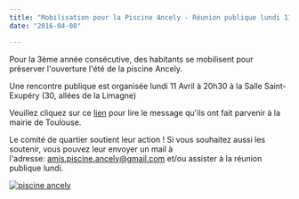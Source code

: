 ```yaml
---
title: "Mobilisation pour la Piscine Ancely - Réunion publique lundi 11 avril à 20h30"
date: "2016-04-08"

---
```


Pour la 3ème année consécutive, des habitants se mobilisent pour préserver l'ouverture l'été de la piscine Ancely.

Une rencontre publique est organisée lundi 11 Avril à 20h30 à la Salle Saint-Exupéry (30, allées de la Limagne)

Veuillez cliquez sur ce [lien](http://fontaines-garonne.fr/wp-content/uploads/2016/04/fly-piscine-ancely.pdf) pour lire le message qu'ils ont fait parvenir à la mairie de Toulouse.

Le comité de quartier soutient leur action ! Si vous souhaitez aussi les soutenir, vous pouvez leur envoyer un mail à l'adresse: amis.piscine.ancely@gmail.com et/ou assister à la réunion publique lundi.

[![piscine ancely](/uploads/piscine-ancely-300x220.jpg)](http://fontaines-garonne.fr/wp-content/uploads/2016/04/piscine-ancely.jpg)
